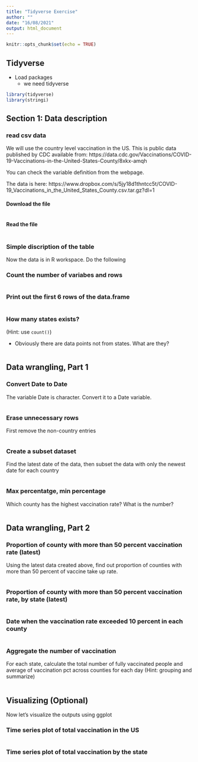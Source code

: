 ```yaml
---
title: "Tidyverse Exercise"
author: ""
date: "16/08/2021"
output: html_document
---
```


```r
knitr::opts_chunk$set(echo = TRUE)
```

## Tidyverse

- Load packages
  - we need tidyverse

```r
library(tidyverse)
library(stringi)
```

## Section 1: Data description

### read csv data

We will use the country level vaccination in the US. This is public data published by CDC available from: https://data.cdc.gov/Vaccinations/COVID-19-Vaccinations-in-the-United-States-County/8xkx-amqh

You can check the variable definition from the webpage. 

The data is here: https://www.dropbox.com/s/5jy18d1thntcc5t/COVID-19_Vaccinations_in_the_United_States_County.csv.tar.gz?dl=1

#### Download the file

```r

```

#### Read the file

```r

```


### Simple discription of the table

Now the data is in R workspace. Do the following

### Count the number of variabes and rows

```r

```

### Print out the first 6 rows of the data.frame

```r


```


### How many states exists?

(Hint: use `count()`)

- Obviously there are data points not from states. What are they?

```r

```


## Data wrangling, Part 1

### Convert Date to Date

The variable Date is character. Convert it to a Date variable.

```r

```

### Erase unnecessary rows

First remove the non-country entries

```r

```


### Create a subset dataset

Find the latest date of the data, then subset the data with only the newest date for each country

```r

```

### Max percentatge, min percentage

Which county has the highest vaccination rate? What is the number?

```r

```


## Data wrangling, Part 2

### Proportion of county with more than 50 percent vaccination rate (latest)

Using the latest data created above, find out proportion of counties with more than 50 percent of vaccine take up rate.

```r

```

### Proportion of county with more than 50 percent vaccination rate, by state (latest)

```r

```

### Date when the vaccination rate exceeded 10 percent in each county

```r

```

### Aggregate the number of vaccination

For each state, calculate the total number of fully vaccinated people 
and average of vaccination pct across counties for each day (Hint: grouping and summarize)


```r

```



## Visualizing (Optional)

Now let's visualize the outputs using ggplot

### Time series plot of total vaccination in the US

```r

```


### Time series plot of total vaccination by the state

```r

```

